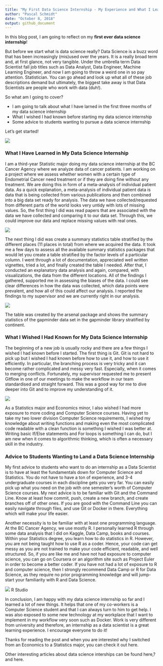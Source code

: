 ```yaml
---
title: "My First Data Science Internship - My Experience and What I Learned"
author: "Pascal Schmidt"
date: "October 8, 2018"
output: github_document
---
```


In this blog post, I am going to reflect on my **first ever data science internship**!

But before we start what is data science really? Data Science is a buzz word that has been increasingly (mis)used over the years. It is a really broad term and, at first glance, not very tangible. Under the umbrella term Data Scientist fall job titles such as Data Analyst, Data Engineer, Machine Learning Engineer, and now I am going to throw a weird one in so pay attention. Statistician. You can go ahead and look up what all of these job descriptions demand but ultimately, the biggest take away is that Data Scientists are people who work with data (duh!).

So what am I going to cover?

* I am going to talk about what I have larned in the first three months of my data science internship
* What I wished I had known before starting my data science internship
* Some advice to students wanting to pursue a data science internship

Let's get started!

![](figs/data-science-internship.jpeg)

### What I Have Learned in My Data Science Internship

I am a third-year Statistic major doing my data science internship at the BC Cancer Agency where we analyze data of cancer patients. I am working on a project where we assess whether women with a certain type of Endometrial Cancer need treatment or if they are doing fine without any treatment. We are doing this in form of a meta-analysis of individual patient data. As a quick explanation, a meta-analysis of individual patient data is data that is being collected from various publications and then combined into a big data set ready for analysis. The data we have collected/requested from different parts of the world looks very untidy with lots of missing values. So, the first thing I did was read papers that are associated with the data we have collected and comparing it to our data set. Through this, we could improve our data and replace missing values with real ones.

![](figs/data-cleaning.png)

The next thing I did was create a summary statistics table stratified by the different places (11 places in total) from where we acquired the data. It took me a few days to assess all the available summary statistics packages that would let you create a table stratified by the factor levels of a particular column. I went through a lot of documentation, appreciated well written vignettes, tried a lot, and finally created the table I needed. After that, I conducted an explanatory data analysis and again, compared, with visualizations, the data from the different locations. All of the findings I gathered, supported me in assessing the biases of the data. I could see clear differences in how the data was collected, which data points were prevalent, and how all of this could affect our analysis. I reported the findings to my supervisor and we are currently right in our analysis.

![](figs/summary-stats-table.PNG)

The table was created by the arsenal package and shows the summary statistics of the gapminder data set in the gapminder library stratified by continent.

### What I Wished I Had Known for My Data Science Internship

The beginning of a new job is usually rocky and there are a few things I wished I had known before I started. The first thing is Git. Git is not hard to pick up but I wished I had known before how to use it, and how to use it efficiently. In particular, the branching process is very tricky and it can become rather complicated and messy very fast. Especially, when it comes to merging conflicts. Fortunately, my supervisor requested me to present Gitflow in one of our meetings to make the workflow in our team standardised and straight forward. This was a good way for me to dive deeper into Git and to improve my understanding of it.

![](figs/git-flow.png)

As a Statistics major and Economics minor, I also wished I had more exposure to more coding and Computer Science courses. Having yet to take my two lower division Computer Science requirements, I wished my knowledge about writing functions and making even the most complicated code readable with a clean function is something I wished I was better at. Writing basic If/Else statements and For loops is something I can do, but I am new when it comes to algorithmic thinking, which is often a necessary skill in the industry.

### Advice to Students Wanting to Land a Data Science Internship

My first advice to students who want to do an internship as a Data Scientist is to have at least the fundamentals down for Computer Science and Statistics. You do not have to have a ton of experience, and 3-4 undergraduate courses in each discipline gets you very far. You can easily pick up what you need on the job with one semester's worth of Computer Science courses. My next advice is to be familiar with Git and the Command Line. Know at least how commit, push, create a new branch, and create branches off of other ones. If you are good with the Command Line you can easily navigate through files, and use Git or Docker in there. Everything which will make your life easier.

Another necessity is to be familiar with at least one programming language. At the BC Cancer Agency, we use mostly R. I personally learned R through some data analysis that I did on Kaggle, Data Camp, books and courses. Within your Statistics degree, you learn how to do statistics in R. However, you are not being taught how to use R as a coder. Hence, your code can get messy as you are not trained to make your code efficient, readable, and well structured. So, if you are like me and have not had exposure to computer science, you can go on Coursera or an algorithm site such as Project Euler in order to become a better coder. If you have not had a lot of exposure to R and computer science, then I strongly recommend Data Camp or R for Data Science, as they require no prior programming knowledge and will jump-start your familiarity with R and Data Science.

![](figs/R.jpg)
R Studio

In conclusion, I am happy with my data science internship so far and I learned a lot of new things. It helps that one of my co-workers is a Computer Science student and that I can always turn to him to get help. I was also exposed to some new technology at my workplace that I want to implement in my workflow very soon such as Docker. Work is very different from university and therefore, an internship as a data scientist is a great learning experience. I encourage everyone to do it!

Thanks for reading the post and when you are interested why I switched from an Economics to a Statistics major, you can check it out here.

Other interesting articles about data science interships can be found here,?and here.